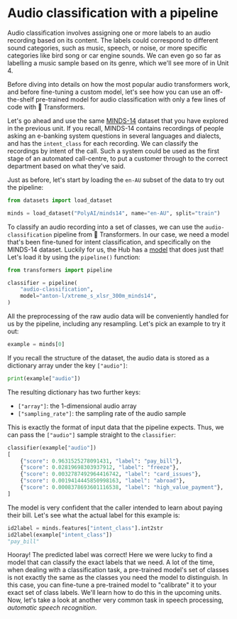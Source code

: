 # Audio classification with a pipeline

Audio classification involves assigning one or more labels to an audio recording based on its content. The labels
could correspond to different sound categories, such as music, speech, or noise, or more specific categories like
bird song or car engine sounds. We can even go so far as labelling a music sample based on its genre, which we'll see more
of in Unit 4.

Before diving into details on how the most popular audio transformers work, and before fine-tuning a custom model, let's
see how you can use an off-the-shelf pre-trained model for audio classification with only a few lines of code with 🤗 Transformers.

Let's go ahead and use the same [MINDS-14](https://huggingface.co/datasets/PolyAI/minds14) dataset that you have explored
in the previous unit. If you recall, MINDS-14 contains recordings of people asking an e-banking system questions in several
languages and dialects, and has the `intent_class` for each recording. We can classify the recordings by intent of the call.
Such a system could be used as the first stage of an automated call-centre, to put a customer through to the correct department
based on what they've said.

Just as before, let's start by loading the `en-AU` subset of the data to try out the pipeline:

```py
from datasets import load_dataset

minds = load_dataset("PolyAI/minds14", name="en-AU", split="train")
```

To classify an audio recording into a set of classes, we can use the `audio-classification` pipeline from 🤗 Transformers.
In our case, we need a model that's been fine-tuned for intent classification, and specifically on
the MINDS-14 dataset. Luckily for us, the Hub has a [model](https://huggingface.co/anton-l/xtreme_s_xlsr_300m_minds14)
that does just that! Let's load it by using the `pipeline()` function:

```py
from transformers import pipeline

classifier = pipeline(
    "audio-classification",
    model="anton-l/xtreme_s_xlsr_300m_minds14",
)
```

All the preprocessing of the raw audio data will be conveniently handled for us by the pipeline, including any resampling.
Let's pick an example to try it out:

```py
example = minds[0]
```

If you recall the structure of the dataset, the audio data is stored as a dictionary array under the key `["audio"]`:

```python
print(example["audio"])
```

The resulting dictionary has two further keys:
* `["array"]`: the 1-dimensional audio array
* `["sampling_rate"]`: the sampling rate of the audio sample

This is exactly the format of input data that the pipeline expects. Thus, we can pass the `["audio"]` sample straight
to the `classifier`:

```py
classifier(example["audio"])
[
    {"score": 0.9631525278091431, "label": "pay_bill"},
    {"score": 0.02819698303937912, "label": "freeze"},
    {"score": 0.0032787492964416742, "label": "card_issues"},
    {"score": 0.0019414445850998163, "label": "abroad"},
    {"score": 0.0008378693601116538, "label": "high_value_payment"},
]
```

The model is very confident that the caller intended to learn about paying their bill. Let's see what the actual label for
this example is:

```py
id2label = minds.features["intent_class"].int2str
id2label(example["intent_class"])
"pay_bill"
```

Hooray! The predicted label was correct! Here we were lucky to find a model that can classify the exact labels that we need.
A lot of the time, when dealing with a classification task, a pre-trained model's set of classes is not exactly the same
as the classes you need the model to distinguish. In this case, you can fine-tune a pre-trained model to "calibrate" it to
your exact set of class labels. We'll learn how to do this in the upcoming units. Now, let's take a look at another very
common task in speech processing, _automatic speech recognition_.
